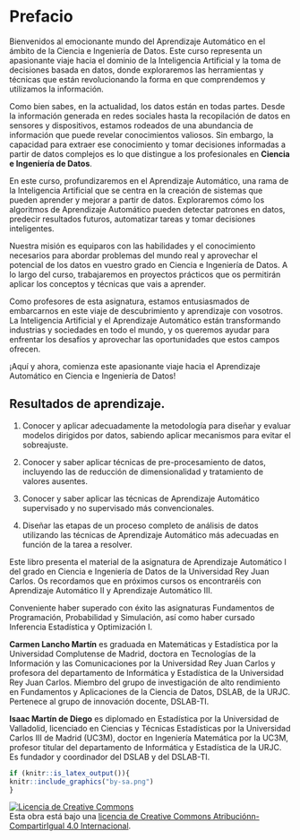 # Prefacio {.unnumbered}

Bienvenidos al emocionante mundo del Aprendizaje Automático en el ámbito de la Ciencia e Ingeniería de Datos. Este curso representa un apasionante viaje hacia el dominio de la Inteligencia Artificial y la toma de decisiones basada en datos, donde exploraremos las herramientas y técnicas que están revolucionando la forma en que comprendemos y utilizamos la información.

Como bien sabes, en la actualidad, los datos están en todas partes. Desde la información generada en redes sociales hasta la recopilación de datos en sensores y dispositivos, estamos rodeados de una abundancia de información que puede revelar conocimientos valiosos. Sin embargo, la capacidad para extraer ese conocimiento y tomar decisiones informadas a partir de datos complejos es lo que distingue a los profesionales en **Ciencia e Ingeniería de Datos**.

En este curso, profundizaremos en el Aprendizaje Automático, una rama de la Inteligencia Artificial que se centra en la creación de sistemas que pueden aprender y mejorar a partir de datos. Exploraremos cómo los algoritmos de Aprendizaje Automático pueden detectar patrones en datos, predecir resultados futuros, automatizar tareas y tomar decisiones inteligentes.

Nuestra misión es equiparos con las habilidades y el conocimiento necesarios para abordar problemas del mundo real y aprovechar el potencial de los datos en vuestro grado en Ciencia e Ingeniería de Datos. A lo largo del curso, trabajaremos en proyectos prácticos que os permitirán aplicar los conceptos y técnicas que vais a aprender.

Como profesores de esta asignatura, estamos entusiasmados de embarcarnos en este viaje de descubrimiento y aprendizaje con vosotros. La Inteligencia Artificial y el Aprendizaje Automático están transformando industrias y sociedades en todo el mundo, y os queremos ayudar para enfrentar los desafíos y aprovechar las oportunidades que estos campos ofrecen.

¡Aquí y ahora, comienza este apasionante viaje hacia el Aprendizaje Automático en Ciencia e Ingeniería de Datos!

::: {.callout-caution collapse="true"}
## Resultados de aprendizaje.

1.  Conocer y aplicar adecuadamente la metodología para diseñar y evaluar modelos dirigidos por datos, sabiendo aplicar mecanismos para evitar el sobreajuste.

2.  Conocer y saber aplicar técnicas de pre-procesamiento de datos, incluyendo las de reducción de dimensionalidad y tratamiento de valores ausentes.

3.  Conocer y saber aplicar las técnicas de Aprendizaje Automático supervisado y no supervisado más convencionales.

4.  Diseñar las etapas de un proceso completo de análisis de datos utilizando las técnicas de Aprendizaje Automático más adecuadas en función de la tarea a resolver.
:::

::: {.callout-important title="Grado en Ciencia e Ingeniería de Datos"}
Este libro presenta el material de la asignatura de Aprendizaje Automático I del grado en Ciencia e Ingeniería de Datos de la Universidad Rey Juan Carlos. Os recordamos que en próximos cursos os encontraréis con Aprendizaje Automático II y Aprendizaje Automático III.
:::

::: {.callout-important title="Conocimientos previos"}
Conveniente haber superado con éxito las asignaturas Fundamentos de Programación, Probabilidad y Simulación, así como haber cursado Inferencia Estadística y Optimización I.
:::

::: {.callout-note title="Sobre los autores"}
**Carmen Lancho Martín** es graduada en Matemáticas y Estadística por la Universidad Complutense de Madrid, doctora en Tecnologías de la Información y las Comunicaciones por la Universidad Rey Juan Carlos y profesora del departamento de Informática y Estadística de la Universidad Rey Juan Carlos. Miembro del grupo de investigación de alto rendimiento en Fundamentos y Aplicaciones de la Ciencia de Datos, DSLAB, de la URJC. Pertenece al grupo de innovación docente, DSLAB-TI.

**Isaac Martín de Diego** es diplomado en Estadística por la Universidad de Valladolid, licenciado en Ciencias y Técnicas Estadísticas por la Universidad Carlos III de Madrid (UC3M), doctor en Ingeniería Matemática por la UC3M, profesor titular del departamento de Informática y Estadística de la URJC. Es fundador y coordinador del DSLAB y del DSLAB-TI.
:::

```r
if (knitr::is_latex_output()){
knitr::include_graphics("by-sa.png")
}
```

<a rel="license" href="http://creativecommons.org/licenses/by-sa/4.0/"><img src="https://i.creativecommons.org/l/by-sa/4.0/88x31.png" alt="Licencia de Creative Commons" style="border-width:0"/></a><br />Esta obra está bajo una <a rel="license" href="http://creativecommons.org/licenses/by-sa/4.0/">licencia de Creative Commons Atribuciónn-CompartirIgual 4.0 Internacional</a>.
